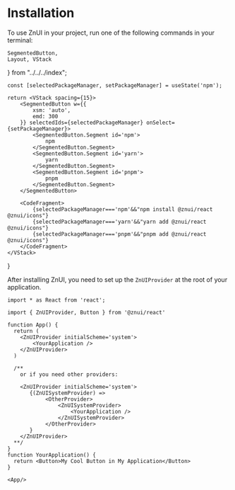 # Installation

To use ZnUI in your project, run one of the following commands in your terminal:


    SegmentedButton,
    Layout, VStack
} from "../../../index";

    const [selectedPackageManager, setPackageManager] = useState('npm');

    return <VStack spacing={15}>
        <SegmentedButton w={{
            xsm: 'auto',
            emd: 300
        }} selectedIds={selectedPackageManager} onSelect={setPackageManager}>
            <SegmentedButton.Segment id='npm'>
                npm
            </SegmentedButton.Segment>
            <SegmentedButton.Segment id='yarn'>
                yarn
            </SegmentedButton.Segment>
            <SegmentedButton.Segment id='pnpm'>
                pnpm
            </SegmentedButton.Segment>
        </SegmentedButton>

        <CodeFragment>
            {selectedPackageManager==='npm'&&"npm install @znui/react @znui/icons"}
            {selectedPackageManager==='yarn'&&"yarn add @znui/react @znui/icons"}
            {selectedPackageManager==='pnpm'&&"pnpm add @znui/react @znui/icons"}
        </CodeFragment>
    </VStack>
}

<PackageInstall/>

After installing ZnUI, you need to set up the <code>ZnUIProvider</code> at the root of your application.

```tsx
import * as React from 'react';

import { ZnUIProvider, Button } from '@znui/react'

function App() {
  return (
    <ZnUIProvider initialScheme='system'>
        <YourApplication />
    </ZnUIProvider>
  )

  /**
    or if you need other providers:

    <ZnUIProvider initialScheme='system'>
       {(ZnUISystemProvider) =>
            <OtherProvider>
                <ZnUISystemProvider>
                    <YourApplication />
                </ZnUISystemProvider>
            </OtherProvider>
       }
    </ZnUIProvider>
  **/
}
function YourApplication() {
  return <Button>My Cool Button in My Application</Button>
}

<App/>
```